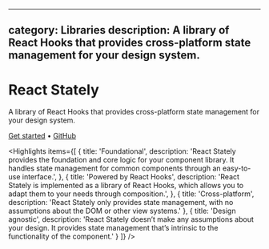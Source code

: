 <!-- Copyright 2020 Adobe. All rights reserved.
This file is licensed to you under the Apache License, Version 2.0 (the "License");
you may not use this file except in compliance with the License. You may obtain a copy
of the License at http://www.apache.org/licenses/LICENSE-2.0
Unless required by applicable law or agreed to in writing, software distributed under
the License is distributed on an "AS IS" BASIS, WITHOUT WARRANTIES OR REPRESENTATIONS
OF ANY KIND, either express or implied. See the License for the specific language
governing permissions and limitations under the License. -->



---
category: Libraries
description: A library of React Hooks that provides cross-platform state management for your design system.
---

# React Stately

A library of React Hooks that provides cross-platform state management for your design system.

<p className={clsx(typographyStyles['spectrum-Body2'], styles.homeLinks)}>
  <a href="getting-started.html">Get started</a>
  <span aria-hidden="true">•</span>
  <a href="https://github.com/watheia/rsp-kit">GitHub</a>
</p>

<Hero
  narrow={heroNarrow}
  narrow2x={heroNarrow2x}
  narrowWebp={heroNarrowWebp}
  narrow2xWebp={heroNarrow2xWebp}
  wide={heroWide}
  wide2x={heroWide2x}
  wideWebp={heroWideWebp}
  wide2xWebp={heroWide2xWebp}
  alt="React Stately hero image" />

<Highlights items={[
  {
    title: 'Foundational',
    description: 'React Stately provides the foundation and core logic for your component library. It handles state management for common components through an easy-to-use interface.',
  },
  {
    title: 'Powered by React Hooks',
    description: 'React Stately is implemented as a library of React Hooks, which allows you to adapt them to your needs through composition.',
  },
  {
    title: 'Cross-platform',
    description: 'React Stately only provides state management, with no assumptions about the DOM or other view systems.'
  },
  {
    title: 'Design agnostic',
    description: 'React Stately doesn’t make any assumptions about your design. It provides state management that’s intrinsic to the functionality of the component.'
  }
]} />
